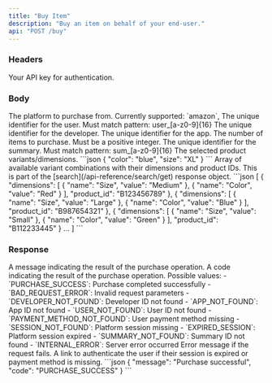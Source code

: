 ```yaml
---
title: "Buy Item"
description: "Buy an item on behalf of your end-user."
api: "POST /buy"
---
```


### Headers

<ParamField header="authorization" type="string" required>
  Your API key for authentication.
</ParamField>

### Body

<ParamField body="platform" type="string" required>
  The platform to purchase from. Currently supported: `amazon`,
</ParamField>

<ParamField body="user_id" type="string" required>
  The unique identifier for the user. Must match pattern: user_[a-z0-9]{16}
</ParamField>

<ParamField body="developer_id" type="string" required>
  The unique identifier for the developer.
</ParamField>

<ParamField body="app_id" type="string" required>
  The unique identifier for the app.
</ParamField>

<ParamField body="quantity" type="integer" required>
  The number of items to purchase. Must be a positive integer.
</ParamField>

<ParamField body="summary_id" type="string" required>
  The unique identifier for the summary. Must match pattern: sum_[a-z0-9]{16}
</ParamField>

<ParamField body="selected_dimension" type="object" required>
  The selected product variants/dimensions.
  ```json
  {
    "color": "blue",
    "size": "XL"
  }
  ```
</ParamField>

<ParamField body="variant_combinations" type="array" required>
  Array of available variant combinations with their dimensions and product IDs.
  <Info>
    This is part of the [search](/api-reference/search/get) response object.
  </Info>
  ```json
  [
    {
      "dimensions": [
        { "name": "Size", "value": "Medium" },
        { "name": "Color", "value": "Red" }
      ],
      "product_id": "B123456789"
    },
    {
      "dimensions": [
        { "name": "Size", "value": "Large" },
        { "name": "Color", "value": "Blue" }
      ],
      "product_id": "B987654321"
    },
    {
      "dimensions": [
        { "name": "Size", "value": "Small" },
        { "name": "Color", "value": "Green" }
      ],
      "product_id": "B112233445"
    }
    ...
  ]
  ```
</ParamField>

### Response

<ResponseField name="message" type="string">
  A message indicating the result of the purchase operation.
</ResponseField>

<ResponseField name="code" type="string">
  A code indicating the result of the purchase operation. Possible values:
  - `PURCHASE_SUCCESS`: Purchase completed successfully
  - `BAD_REQUEST_ERROR`: Invalid request parameters
  - `DEVELOPER_NOT_FOUND`: Developer ID not found
  - `APP_NOT_FOUND`: App ID not found 
  - `USER_NOT_FOUND`: User ID not found
  - `PAYMENT_METHOD_NOT_FOUND`: User payment method missing
  - `SESSION_NOT_FOUND`: Platform session missing
  - `EXPIRED_SESSION`: Platform session expired
  - `SUMMARY_NOT_FOUND`: Summary ID not found
  - `INTERNAL_ERROR`: Server error occurred
</ResponseField>

<ResponseField name="error" type="string">
  Error message if the request fails.
</ResponseField>

<ResponseField name="buybase_link" type="string">
  A link to authenticate the user if their session is expired or payment method is missing.
</ResponseField>

<ResponseExample>
```json
{
  "message": "Purchase successful",
  "code": "PURCHASE_SUCCESS"
}
```
</ResponseExample>
